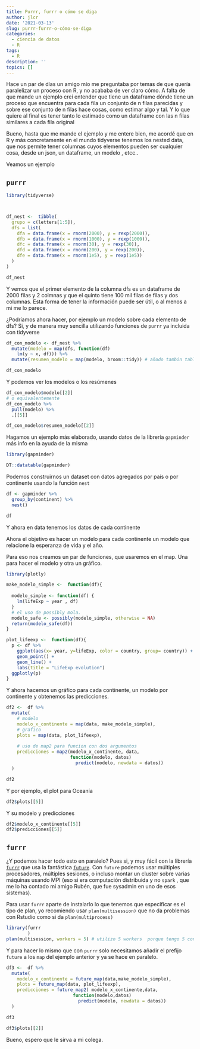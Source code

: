 ```yaml
---
title: Purrr, furrr o cómo se diga
author: jlcr
date: '2021-03-13'
slug: purrr-furrr-o-cómo-se-diga
categories:
  - ciencia de datos
  - R
tags:
  - R
description: ''
topics: []
---
```


Hace un par de días un amigo mío me preguntaba por temas de que quería paralelizar un proceso con R, y no acababa de ver claro cómo. A falta de que mande un ejemplo creí entender que tiene un dataframe dónde tiene un proceso que encuentra para cada fila un conjunto de n filas parecidas y sobre ese conjunto de n filas hace cosas, como estimar algo y tal. Y lo que quiere al final es tener tanto lo estimado como un dataframe con las n filas similares a cada fila original

Bueno, hasta que me mande el ejemplo y me entere bien, me acordé que en R y más concretamente en el mundo tidyverse tenemos los nested data, que nos permite tener columnas cuyos elementos pueden ser cualquier cosa, desde un json, un dataframe, un modelo , etcc.. 

Veamos un ejemplo

## `purrr`

```r
library(tidyverse)



df_nest <-  tibble(
  grupo = c(letters[1:5]),
  dfs = list(
    dfa = data.frame(x = rnorm(2000), y = rexp(2000)),
    dfb = data.frame(x = rnorm(1000), y = rexp(1000)),
    dfc = data.frame(x = rnorm(30), y = rexp(30)),
    dfd = data.frame(x = rnorm(200), y = rexp(200)),
    dfe = data.frame(x = rnorm(1e5), y = rexp(1e5))
  )
)

df_nest

```

Y vemos que el primer elemento de la columna dfs es un dataframe de 2000 filas y 2 colmnas y que el quinto tiene 100 mil filas de filas y dos columnas. Esta forma de tener la información puede ser útil, o al menos a mi me lo parece. 

¿Podríamos ahora hacer, por ejemplo un modelo sobre cada elemento de dfs? Si, y de manera muy sencilla utilizando funciones de `purrr` ya incluida con tidyverse

```r
df_con_modelo <- df_nest %>%
  mutate(modelo = map(dfs, function(df)
    lm(y ~ x, df))) %>% 
  mutate(resumen_modelo = map(modelo, broom::tidy)) # añodo tambin tabla resumen

df_con_modelo
```

Y podemos ver los modelos o los resúmenes

```r
df_con_modelo$modelo[[2]]
# o equivalentemente
df_con_modelo %>% 
  pull(modelo) %>% 
  .[[5]]
```

```r
df_con_modelo$resumen_modelo[[2]]
```

Hagamos un ejemplo más elaborado, usando datos de la librería `gapminder` más info en la ayuda de la misma

```r
library(gapminder)

DT::datatable(gapminder)

```

Podemos construirnos un dataset con datos agregados por país o por continente usando la función `nest`

```r
df <- gapminder %>%
  group_by(continent) %>%
  nest()

df
```

Y ahora en data tenemos los datos de cada continente


Ahora el objetivo es hacer un modelo para cada continente un modelo que relacione la esperanza de vida y el año. 

Para eso nos creamos un par de funciones, que usaremos en el map. Una para hacer el modelo y otra un gráfico.

```r
library(plotly)

make_modelo_simple <-  function(df){
  
  modelo_simple <- function(df) {
    lm(lifeExp ~ year , df)
  }
  # el uso de possibly mola. 
  modelo_safe <- possibly(modelo_simple, otherwise = NA) 
  return(modelo_safe(df))
}

plot_lifeexp <-  function(df){
  p <- df %>% 
    ggplot(aes(x= year, y=lifeExp, color = country, group= country)) + 
    geom_point() +
    geom_line() +
    labs(title = "LifeExp evolution")
  ggplotly(p)
}

```

Y ahora  hacemos un gráfico para cada continente, un modelo por continente y obtenemos las predicciones.


```r
df2 <-  df %>%
  mutate(
    # modelo
    modelo_x_continente = map(data, make_modelo_simple),
    # grafico
    plots = map(data, plot_lifeexp),
    
    # uso de map2 para funcion con dos argumentos
    predicciones = map2(modelo_x_continente, data,
                        function(modelo, datos)
                          predict(modelo, newdata = datos))
  )

df2
```


Y por ejemplo, el plot para Oceanía

```r
df2$plots[[5]]
```


Y su modelo y predicciones

```r
df2$modelo_x_continente[[5]]
df2$predicciones[[5]]
```
## `furrr` 

¿Y podemos hacer todo esto en paralelo? Pues si, y muy fácil con la librería [`furrr`](https://github.com/DavisVaughan/furrr) que usa la fantástica [`future`](https://github.com/HenrikBengtsson). Con `future` podemos usar múltiples procesadores, múltiples sesiones, o incluso montar un cluster sobre varias máquinas usando MPI (eso si era computación distribuida y no `spark` , que me lo ha contado mi amigo Rubén, que fue sysadmin en uno de esos sistemas).

Para usar `furrr` aparte de instalarlo lo que tenemos que especificar es el tipo de plan, yo recomiendo usar `plan(multisession)` que no da problemas con Rstudio como si da `plan(multiprocess)`

```r
library(furrr
        )
plan(multisession, workers = 5) # utilizo 5 workers  porque tengo 5 contintentes

```

Y para hacer lo mismo que con `purrr` solo necesitamos añadir el prefijo `future` a los `map` del ejemplo anterior y ya se hace en paralelo.

```r
df3 <-  df %>% 
  mutate(
    modelo_x_continente = future_map(data,make_modelo_simple),
    plots = future_map(data, plot_lifeexp), 
    predicciones = future_map2( modelo_x_continente,data,
                         function(modelo,datos)
                           predict(modelo, newdata = datos))
  )

df3
```


```r
df3$plots[[2]]
```


Bueno, espero que le sirva a mi colega. 


